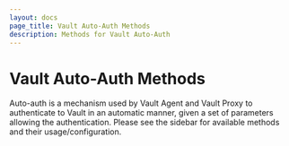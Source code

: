```yaml
---
layout: docs
page_title: Vault Auto-Auth Methods
description: Methods for Vault Auto-Auth
---
```


# Vault Auto-Auth Methods

Auto-auth is a mechanism used by Vault Agent and Vault Proxy to authenticate
to Vault in an automatic manner, given a set of parameters allowing the
authentication. Please see the sidebar for available methods and their
usage/configuration.
